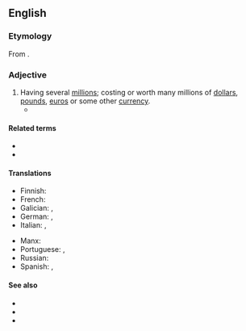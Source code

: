 {{also|multi-million}}
==English==

===Etymology===
From {{prefix|en|multi|million}}.

===Adjective===
{{head|en|adjective}}

# Having several [[million]]s; costing or worth many millions of [[dollar]]s, [[pound]]s, [[euro]]s or some other [[currency]].
#* {{quote-journal
|en
|date=April 6, 2017
|author=Samira Shackle
|title=On the frontline with Karachi’s ambulance drivers
|work=the Guardian
|url=https://www.theguardian.com/world/2017/apr/06/on-the-frontline-with-karachis-ambulance-drivers
|page=
|passage=Edhi lived in a humble, ascetic way, even as his charity became a '''multimillion'''-pound enterprise.}}

====Related terms====
* {{l|en|multimillionaire}}
* {{l|en|million}}

====Translations====
{{trans-top|having several millions}}
* Finnish: {{t|fi|monimiljoonainen}}
* French: {{t+|fr|multimillionnaire|m|f}}
* Galician: {{t|gl|multimillonario|m}}, {{t|gl|multimillonaria|f}}
* German: {{t+|de|millionenschwer }}, {{t|de|millionenteuer}}
* Italian: {{t|it|multimilionario|m}}, {{t|it|multimilionaria|f}}
{{trans-mid}}
* Manx: {{t|gv|yl-villioonagh}}
* Portuguese: {{t+|pt|multimilionário|m}}, {{t|pt|multimilionária|f}}
* Russian: {{t+|ru|многомиллио́нный}}
* Spanish: {{t+|es|multimillonario|m}}, {{t|es|multimillonaria|f}}
{{trans-bottom}}

====See also====
* {{l|en|megamillion}}
* {{l|en|supermillion}}
* {{l|en|billion}}